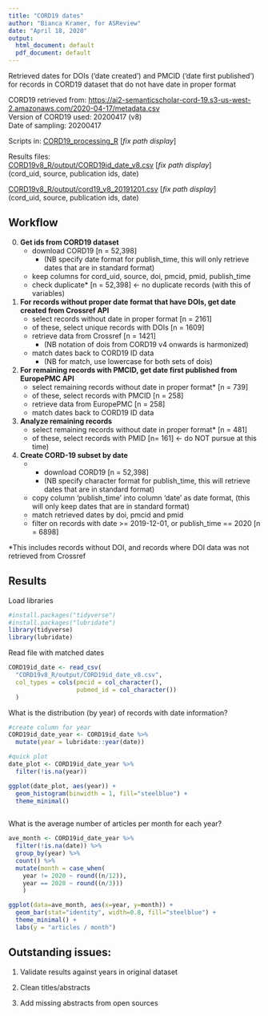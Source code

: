 ```yaml
---
title: "CORD19 dates"
author: "Bianca Kramer, for ASReview"
date: "April 18, 2020"
output:
  html_document: default
  pdf_document: default
---
```


Retrieved dates for DOIs ('date created') and PMCID ('date first published') for records in CORD19 dataset that do not have date in proper format

CORD19 retrieved from: [https://ai2-semanticscholar-cord-19.s3-us-west-2.amazonaws.com/2020-04-17/metadata.csv](https://ai2-semanticscholar-cord-19.s3-us-west-2.amazonaws.com/2020-04-17/metadata.csv)  
Version of CORD19 used: 20200417 (v8)  
Date of sampling: 20200417

Scripts in:
[CORD19_processing_R](/CORD19_processing_R) [_fix path display_]

Results files:  
[CORD19v8_R/output/CORD19id_date_v8.csv](/CORD19v8_R/output/CORD19id_date_v8.csv)  [_fix path display_]  
(cord_uid, source, publication ids, date)

[CORD19v8_R/output/cord19_v8_20191201.csv](/CORD19v8_R/output/cord19_v8_20191201.csv)  [_fix path display_]  
(cord_uid, source, publication ids, date)

## Workflow

0. **Get ids from CORD19 dataset**
    + download CORD19 [n = 52,398] 
      + (NB specify date format for publish_time, this will only retrieve dates that are in standard format)
    + keep columns for cord_uid, source, doi, pmcid, pmid, publish_time
    + check duplicate* [n = 52,398] <- no duplicate records (with this of variables)
1. **For records without proper date format that have DOIs, get date created from Crossref API**
    + select records without date in proper format [n = 2161]
    + of these, select unique records with DOIs [n = 1609]
    + retrieve data from Crossref [n = 1421]
      + (NB notation of dois from CORD19 v4 onwards is harmonized)
    + match dates back to CORD19 ID data 
      + (NB for match, use lowercase for both sets of dois)
2. **For remaining records with PMCID, get date first published from EuropePMC API**
    + select remaining records without date in proper format* [n = 739]
    + of these, select records with PMCID [n = 258]
    + retrieve data from EuropePMC [n = 258]
    + match dates back to CORD19 ID data
3. **Analyze remaining records**
    + select remaining records without date in proper format* [n = 481]
    + of these, select records with PMID [n= 161] <- do NOT pursue at this time)
4. **Create CORD-19 subset by date**
    + + download CORD19 [n = 52,398] 
      + (NB specify character format for publish_time, this will retrieve dates that are in standard format)
    + copy column 'publish_time' into column 'date' as date format, (this will only keep dates that are in standard format)
    + match retrieved dates by doi, pmcid and pmid
    + filter on records with date >= 2019-12-01, or publish_time == 2020 [n = 6898]

*This includes records without DOI, and records where DOI data was not retrieved from Crossref

## Results

Load libraries
```r
#install.packages("tidyverse")
#install.packages("lubridate")
library(tidyverse)
library(lubridate)
```

Read file with matched dates
```r
CORD19id_date <- read_csv(
  "CORD19v8_R/output/CORD19id_date_v8.csv",
  col_types = cols(pmcid = col_character(),
                   pubmed_id = col_character())
  )
```



What is the distribution (by year) of records with date information?
```r

#create column for year
CORD19id_date_year <- CORD19id_date %>%
  mutate(year = lubridate::year(date))

#quick plot
date_plot <- CORD19id_date_year %>%
  filter(!is.na(year))

ggplot(date_plot, aes(year)) +
  geom_histogram(binwidth = 1, fill="steelblue") + 
  theme_minimal()
                 
```


What is the average number of articles per month for each year?  

```r
ave_month <- CORD19id_date_year %>%
  filter(!is.na(date)) %>%
  group_by(year) %>%
  count() %>%
  mutate(month = case_when(
    year != 2020 ~ round((n/12)),
    year == 2020 ~ round((n/3)))
    )

ggplot(data=ave_month, aes(x=year, y=month)) +
  geom_bar(stat="identity", width=0.8, fill="steelblue") +
  theme_minimal() +
  labs(y = "articles / month")


```



## Outstanding issues:
1. Validate results against years in original dataset
    
2. Clean titles/abstracts

3. Add missing abstracts from open sources





  
